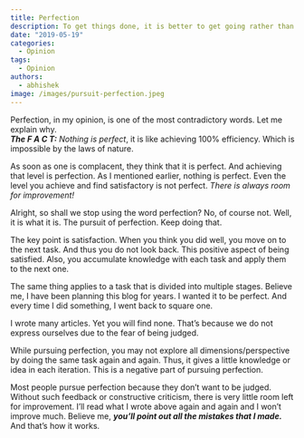```yaml
---
title: Perfection
description: To get things done, it is better to get going rather than aiming for perfection.
date: "2019-05-19"
categories:
  - Opinion
tags:
  - Opinion
authors:
  - abhishek
image: /images/pursuit-perfection.jpeg
---
```


Perfection, in my opinion, is one of the most contradictory words. Let me explain why.  
_**The F A C T:**_  _Nothing is perfect_, it is like achieving 100% efficiency. Which is impossible by the laws of nature.

As soon as one is complacent, they think that it is perfect. And achieving that level is perfection. As I mentioned earlier, nothing is perfect. Even the level you achieve and find satisfactory is not perfect.  _There is always room for improvement!_

Alright, so shall we stop using the word perfection? No, of course not. Well, it is what it is. The pursuit of perfection. Keep doing that.

The key point is satisfaction. When you think you did well, you move on to the next task. And thus you do not look back. This positive aspect of being satisfied. Also, you accumulate knowledge with each task and apply them to the next one.

The same thing applies to a task that is divided into multiple stages. Believe me, I have been planning this blog for years. I wanted it to be perfect. And every time I did something, I went back to square one.

I wrote many articles. Yet you will find none. That’s because we do not express ourselves due to the fear of being judged.

While pursuing perfection, you may not explore all dimensions/perspective by doing the same task again and again. Thus, it gives a little knowledge or idea in each iteration. This is a negative part of pursuing perfection.

Most people pursue perfection because they don’t want to be judged. Without such feedback or constructive criticism, there is very little room left for improvement. I’ll read what I wrote above again and again and I won’t improve much. Believe me,  _**you’ll point out all the mistakes that I made.**_  And that’s how it works.